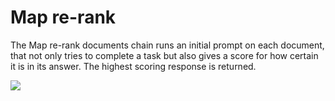 # Map re-rank

The Map re-rank documents chain runs an initial prompt on each document, that not only tries to complete a task but also gives a score for how certain it is in its answer. The highest scoring response is returned.

![](https://drive.google.com/uc?id=1h-B_aJzMieFtMWn2RxjkjeehPnreMk7k)
